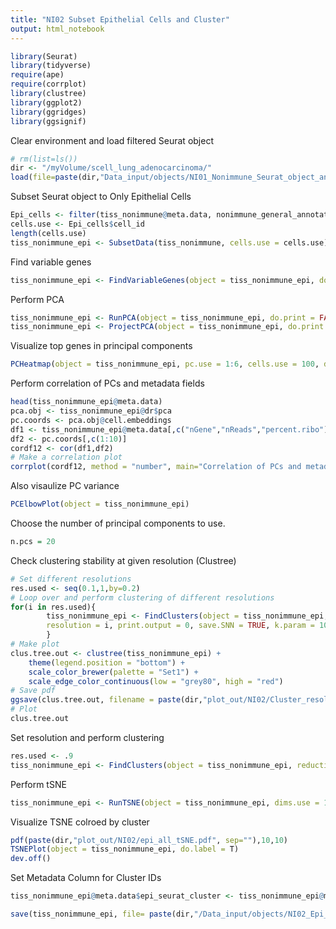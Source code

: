 ```yaml
---
title: "NI02 Subset Epithelial Cells and Cluster"
output: html_notebook
---
```


```r
library(Seurat)
library(tidyverse)
require(ape)
require(corrplot)
library(clustree)
library(ggplot2)
library(ggridges)
library(ggsignif)
```

Clear environment and load filtered Seurat object 
```r
# rm(list=ls())
dir <- "/myVolume/scell_lung_adenocarcinoma/"
load(file=paste(dir,"Data_input/objects/NI01_Nonimmune_Seurat_object_annotated.RData", sep=""))
```

Subset Seurat object to Only Epithelial Cells
```r
Epi_cells <- filter(tiss_nonimmune@meta.data, nonimmune_general_annotation == "Epithelial")
cells.use <- Epi_cells$cell_id
length(cells.use)
tiss_nonimmune_epi <- SubsetData(tiss_nonimmune, cells.use = cells.use)
```

Find variable genes
```r
tiss_nonimmune_epi <- FindVariableGenes(object = tiss_nonimmune_epi, do.plot = TRUE, x.high.cutoff = Inf, y.cutoff = 0.5)
```

Perform PCA
```r
tiss_nonimmune_epi <- RunPCA(object = tiss_nonimmune_epi, do.print = FALSE)
tiss_nonimmune_epi <- ProjectPCA(object = tiss_nonimmune_epi, do.print = FALSE)
```

Visualize top genes in principal components
```r
PCHeatmap(object = tiss_nonimmune_epi, pc.use = 1:6, cells.use = 100, do.balanced = TRUE, label.columns = FALSE, num.genes = 10)
```

Perform correlation of PCs and metadata fields
```r
head(tiss_nonimmune_epi@meta.data)
pca.obj <- tiss_nonimmune_epi@dr$pca
pc.coords <- pca.obj@cell.embeddings
df1 <- tiss_nonimmune_epi@meta.data[,c("nGene","nReads","percent.ribo")]
df2 <- pc.coords[,c(1:10)]
cordf12 <- cor(df1,df2)
# Make a correlation plot
corrplot(cordf12, method = "number", main="Correlation of PCs and metadata")
```
Also visaulize PC variance
```r
PCElbowPlot(object = tiss_nonimmune_epi)
```

Choose the number of principal components to use.
```r
n.pcs = 20
```

Check clustering stability at given resolution (Clustree)
```r
# Set different resolutions 
res.used <- seq(0.1,1,by=0.2)
# Loop over and perform clustering of different resolutions 
for(i in res.used){
        tiss_nonimmune_epi <- FindClusters(object = tiss_nonimmune_epi, reduction.type = "pca", dims.use = 1:n.pcs, 
        resolution = i, print.output = 0, save.SNN = TRUE, k.param = 10, force.recalc = T)
        }
# Make plot 
clus.tree.out <- clustree(tiss_nonimmune_epi) +
    theme(legend.position = "bottom") + 
    scale_color_brewer(palette = "Set1") +
    scale_edge_color_continuous(low = "grey80", high = "red")
# Save pdf 
ggsave(clus.tree.out, filename = paste(dir,"plot_out/NI02/Cluster_resolutions_clustree_output.pdf", sep=""), width = 15, height = 15)
# Plot 
clus.tree.out
```

Set resolution and perform clustering
```r
res.used <- .9
tiss_nonimmune_epi <- FindClusters(object = tiss_nonimmune_epi, reduction.type = "pca", dims.use = 1:n.pcs, resolution = res.used, print.output = 0, save.SNN = TRUE, k.param = 10, force.recalc = T)
```

Perform  tSNE
```r
tiss_nonimmune_epi <- RunTSNE(object = tiss_nonimmune_epi, dims.use = 1:n.pcs, seed.use = 10, perplexity=30)
```

Visualize TSNE colroed by cluster
```r
pdf(paste(dir,"plot_out/NI02/epi_all_tSNE.pdf", sep=""),10,10)
TSNEPlot(object = tiss_nonimmune_epi, do.label = T)
dev.off()
```

Set Metadata Column for Cluster IDs
```r
tiss_nonimmune_epi@meta.data$epi_seurat_cluster <- tiss_nonimmune_epi@meta.data$res.0.9
```


```r
save(tiss_nonimmune_epi, file= paste(dir,"/Data_input/objects/NI02_Epi_Seurat_object_clustered.RData", sep=""))
```


